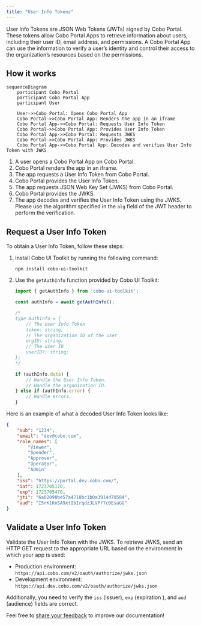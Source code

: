 ```yaml
---
title: "User Info Tokens"
---
```


User Info Tokens are JSON Web Tokens (JWTs) signed by Cobo Portal. These tokens allow Cobo Portal Apps to retrieve information about users, including their user ID, email address, and permissions. A Cobo Portal App can use the information to verify a user’s identity and control their access to the organization’s resources based on the permissions. 

## How it works

```mermaid
sequenceDiagram
    participant Cobo Portal
    participant Cobo Portal App
    participant User
    
    User->>Cobo Portal: Opens Cobo Portal App
    Cobo Portal->>Cobo Portal App: Renders the app in an iframe
    Cobo Portal App->>Cobo Portal: Requests User Info Token
    Cobo Portal->>Cobo Portal App: Provides User Info Token
    Cobo Portal App->>Cobo Portal: Requests JWKS
    Cobo Portal->>Cobo Portal App: Provides JWKS
    Cobo Portal App->>Cobo Portal App: Decodes and verifies User Info Token with JWKS
```

1. A user opens a Cobo Portal App on Cobo Portal.
2. Cobo Portal renders the app in an iframe.
3. The app requests a User Info Token from Cobo Portal.
4. Cobo Portal provides the User Info Token.
5. The app requests JSON Web Key Set (JWKS) from Cobo Portal.
6. Cobo Portal provides the JWKS.
7. The app decodes and verifies the User Info Token using the JWKS.
    <Note>Please use the algorithm specified in the `alg` field of the JWT header to perform the verification.</Note>

## Request a User Info Token

To obtain a User Info Token, follow these steps:

1. Install Cobo UI Toolkit by running the following command:
    ```shell
    npm install cobo-ui-toolkit
    ```
2. Use the `getAuthInfo` function provided by Cobo UI Toolkit:
    ```javascript
    import { getAuthInfo } from 'cobo-ui-toolkit';

    const authInfo = await getAuthInfo();

    /*
    type AuthInfo = {
        // The User Info Token
        token: string;
        // The organization ID of the user
        orgID: string;
        // The user ID
        userID?: string;
    };
    */

    if (authInfo.data) {
        // Handle the User Info Token.
        // Handle the organization ID.
    } else if (authInfo.error) {
        // Handle errors.
    }
    ```

Here is an example of what a decoded User Info Token looks like:

```json
{
    "sub": "1234",
    "email": "dev@cobo.com",
    "role_names": [
        "Viewer",
        "Spender",
        "Approver",
        "Operator",
        "Admin"
    ],
    "iss": "https://portal.dev.cobo.com/",
    "iat": 1723705170,
    "exp": 1723705470,
    "jti": "6a02090be57a4718bc1b0a3914d70584",
    "aud": "I5rK1KnSA9xtIbIrqdzJLVPrTc0EsaGG"
}
```

## Validate a User Info Token

Validate the User Info Token with the JWKS. To retrieve JWKS, send an HTTP GET request to the appropriate URL based on the environment in which your app is used:
- Production environment: `https://api.cobo.com/v2/oauth/authorize/jwks.json`
- Development environment: `https://api.dev.cobo.com/v2/oauth/authorize/jwks.json`

Additionally, you need to verify the `iss` (issuer), `exp` (expiration ), and `aud` (audience) fields are correct.

<Tip>Feel free to [share your feedback](https://forms.zohopublic.com/cobo/form/DocumentFeedbackForm/formperma/QvLOhxJv1_JMsJ-1dleZ8Itb_7rzN-LtgvsDdxosoVI) to improve our documentation!</Tip>